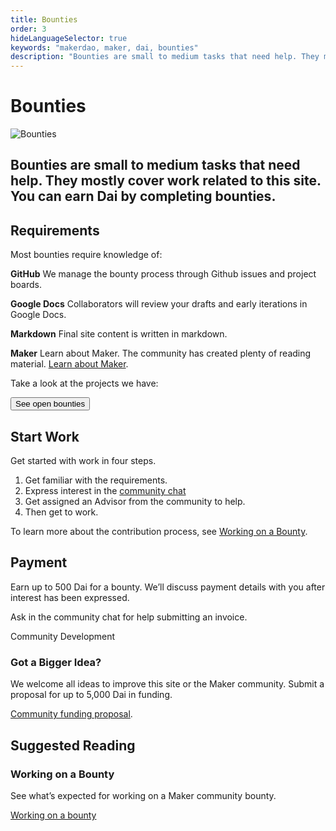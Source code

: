 ```yaml
---
title: Bounties
order: 3
hideLanguageSelector: true
keywords: "makerdao, maker, dai, bounties"
description: "Bounties are small to medium tasks that need help. They mostly cover work related to this site. You can earn Dai by completing bounties."
---
```


# Bounties

<InfoBlock>

![Bounties](/images/illustrations/Robot-1.png)

<Box>

## Bounties are small to medium tasks that need help. They mostly cover work related to this site. You can earn Dai by completing bounties.

</Box>

</InfoBlock>

## Requirements

Most bounties require knowledge of:

<Checklist>

**GitHub** We manage the bounty process through Github issues and project boards.

**Google Docs** Collaborators will review your drafts and early iterations in Google Docs.

**Markdown** Final site content is written in markdown.

**Maker** Learn about Maker. The community has created plenty of reading material. [Learn about Maker](/learn/).

</Checklist>

Take a look at the projects we have:

<Button primary outline to="https://github.com/makerdao/community/projects/2?card_filter_query=label%3A%22help+wanted%22" > See open bounties </Button>

<CTA>

## Start Work

Get started with work in four steps.

1. Get familiar with the requirements.
2. Express interest in the [community chat](https://chat.makerdao.com/channel/community-development)
3. Get assigned an Advisor from the community to help.
4. Then get to work.

To learn more about the contribution process, see [Working on a Bounty](/contribute/bounties/working-on-a-bounty/).

</CTA>

## Payment

Earn up to 500 Dai for a bounty. We’ll discuss payment details with you after interest has been expressed.

Ask in the community chat for help submitting an invoice.

<Link icon="rocketchat" to="https://chat.makerdao.com/channel/community-development" > Community Development </Link>

### Got a Bigger Idea?

We welcome all ideas to improve this site or the Maker community. Submit a proposal for up to 5,000 Dai in funding.

[Community funding proposal](/funding/community-projects/).

## Suggested Reading

<Tout>

<Box>

### Working on a Bounty

See what’s expected for working on a Maker community bounty.

[Working on a bounty](/contribute/bounties/working-on-a-bounty/)

</Box>

</Tout>
